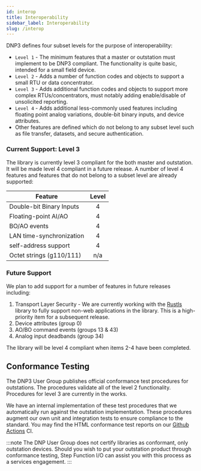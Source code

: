 ```yaml
---
id: interop
title: Interoperability
sidebar_label: Interoperability
slug: /interop
---
```


DNP3 defines four subset levels for the purpose of interoperability:

* `Level 1` - The minimum features that a master or outstation must implement to be DNP3 compliant. The functionality is quite basic, intended for a small field device.
* `Level 2` - Adds a number of function codes and objects to support a small RTU or data concentrator.
* `Level 3` - Adds additional function codes and objects to support more complex RTUs/concentrators, must notably adding enable/disable of unsolicited reporting.
* `Level 4` - Adds additional less-commonly used features including floating point analog variations, double-bit binary inputs, and device attributes.
* Other features are defined which do not belong to any subset level such as file transfer, datasets, and secure authentication.


### Current Support: Level 3

The library is currently level 3 compliant for the both master and outstation. It will be made level 4 compliant in a future release. A number of level 4
features and features that do not belong to a subset level are already supported:

| Feature                   | Level |
|---------------------------|:-----:|
| Double-bit Binary Inputs  |  4    |
| Floating-point AI/AO      |  4    |
| BO/AO events              |  4    |
| LAN time-synchronization  |  4    |
| self-address support      |  4    |
| Octet strings (g110/111)  |  n/a  |

### Future Support

We plan to add support for a number of features in future releases including:

1. Transport Layer Security - We are currently working with the [Rustls](https://github.com/ctz/rustls) library to fully support non-web applications in the
library. This is a high-priority item for a subsequent release.
2. Device attributes (group 0)
3. AO/BO command events (groups 13 & 43)
4. Analog input deadbands (group 34)

The library will be level 4 compliant when items 2-4 have been completed.

## Conformance Testing

The DNP3 User Group publishes official conformance test procedures for outstations. The procedures validate all of the level 2 functionality. Procedures
for level 3 are currently in the works.

We have an internal implementation of these test procedures that we automatically run against the outstation implementation. These procedures augment our
own unit and integration tests to ensure compliance to the standard. You may find the HTML conformance test reports on our
[Github Actions](https://github.com/stepfunc/dnp3/actions) CI.

:::note
The DNP User Group does not certify libraries as conformant, only outstation devices. Should you wish to put your outstation product through conformance
testing, Step Function I/O can assist you with this process as a services engagement.
:::
